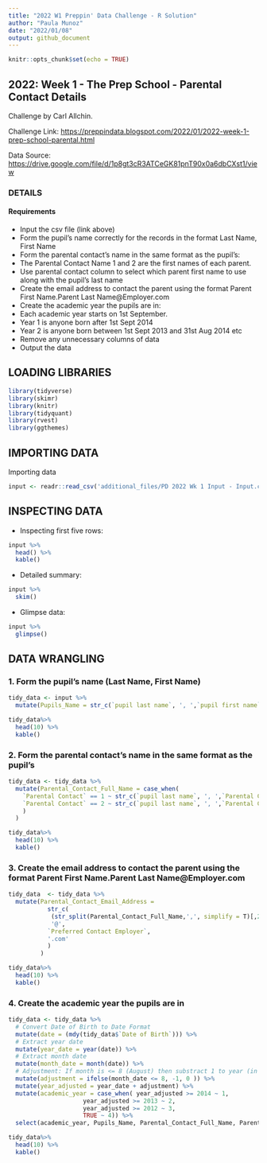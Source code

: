 ```yaml
---
title: "2022 W1 Preppin' Data Challenge - R Solution"
author: "Paula Munoz"
date: "2022/01/08"
output: github_document
---
```


```r
knitr::opts_chunk$set(echo = TRUE)
```

## 2022: Week 1 - The Prep School - Parental Contact Details

Challenge by Carl Allchin.

Challenge Link: <https://preppindata.blogspot.com/2022/01/2022-week-1-prep-school-parental.html>

Data Source: <https://drive.google.com/file/d/1p8gt3cR3ATCeGK81pnT90x0a6dbCXst1/view>

### DETAILS

#### Requirements

- Input the csv file (link above)
- Form the pupil's name correctly for the records in the format Last Name, First Name
- Form the parental contact's name in the same format as the pupil's:
- The Parental Contact Name 1 and 2 are the first names of each parent.
- Use parental contact column to select which parent first name to use along with the pupil's last name
- Create the email address to contact the parent using the format Parent First Name.Parent Last Name@Employer.com
- Create the academic year the pupils are in:
- Each academic year starts on 1st September.
- Year 1 is anyone born after 1st Sept 2014
- Year 2 is anyone born between 1st Sept 2013 and 31st Aug 2014 etc
- Remove any unnecessary columns of data
- Output the data



## LOADING LIBRARIES 

```r
library(tidyverse)
library(skimr)
library(knitr)
library(tidyquant)
library(rvest)
library(ggthemes)

```


## IMPORTING DATA 


Importing data

```r
input <- readr::read_csv('additional_files/PD 2022 Wk 1 Input - Input.csv')


```


## INSPECTING DATA 

* Inspecting first five rows:
```r
input %>%
  head() %>%
  kable()
```



* Detailed summary:
```r
input %>%
  skim()
```


* Glimpse data:
```r
input %>%
  glimpse()
```



## DATA WRANGLING

### 1. Form the pupil's name (Last Name, First Name)

```r
tidy_data <- input %>%
  mutate(Pupils_Name = str_c(`pupil last name`, ', ',`pupil first name`))

tidy_data%>%
  head(10) %>%
  kable()      
```


### 2. Form the parental contact's name in the same format as the pupil's

```r
tidy_data <- tidy_data %>%
  mutate(Parental_Contact_Full_Name = case_when(
    `Parental Contact` == 1 ~ str_c(`pupil last name`, ', ',`Parental Contact Name_1`),
    `Parental Contact` == 2 ~ str_c(`pupil last name`, ', ',`Parental Contact Name_2`)
    )
  )

tidy_data%>%
  head(10) %>%
  kable()   
```



### 3. Create the email address to contact the parent using the format Parent First Name.Parent Last Name@Employer.com

```r
tidy_data  <- tidy_data %>%
  mutate(Parental_Contact_Email_Address = 
           str_c(
            (str_split(Parental_Contact_Full_Name,',', simplify = T)[,2]),
            '@',
           `Preferred Contact Employer`,
           '.com'
           )
         )

tidy_data%>%
  head(10) %>%
  kable() 
```


### 4. Create the academic year the pupils are in 

```r
tidy_data <- tidy_data %>%
  # Convert Date of Birth to Date Format
  mutate(date = (mdy(tidy_data$`Date of Birth`))) %>%
  # Extract year date
  mutate(year_date = year(date)) %>%
  # Extract month date
  mutate(month_date = month(date)) %>%
  # Adjustment: If month is <= 8 (August) then substract 1 to year (in next step), else substract 0
  mutate(adjustment = ifelse(month_date <= 8, -1, 0 )) %>%
  mutate(year_adjusted = year_date + adjustment) %>%
  mutate(academic_year = case_when( year_adjusted >= 2014 ~ 1,
                     year_adjusted >= 2013 ~ 2,
                     year_adjusted >= 2012 ~ 3,
                     TRUE ~ 4)) %>%
  select(academic_year, Pupils_Name, Parental_Contact_Full_Name, Parental_Contact_Email_Address)

tidy_data%>%
  head(10) %>%
  kable() 
```

